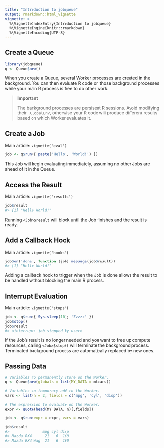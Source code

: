 ```yaml
---
title: "Introduction to jobqueue"
output: rmarkdown::html_vignette
vignette: >
  %\VignetteIndexEntry{Introduction to jobqueue}
  %\VignetteEngine{knitr::rmarkdown}
  %\VignetteEncoding{UTF-8}
---
```


## Create a Queue

```r
library(jobqueue)
q <- Queue$new()
```

When you create a Queue, several Worker processes are created in the background. You can then evaluate R code on those background processes while your main R process is free to do other work.

> **Important**
> 
> The background processes are persisent R sessions. Avoid modifying their 
> `.GlobalEnv`, otherwise your R code will produce different results based 
> on which Worker evaluates it.



## Create a Job

Main article: `vignette('eval')`

```r
job <- q$run({ paste('Hello', 'World!') })
```

This Job will begin evaluating immediately, assuming no other Jobs are ahead of it in the Queue.



## Access the Result

Main article: `vignette('results')`

```r
job$result
#> [1] "Hello World!"
```

Running `<Job>$result` will block until the Job finishes and the result is ready.



## Add a Callback Hook

Main article: `vignette('hooks')`

```r
job$on('done', function (job) message(job$result))
#> [1] "Hello World!"
```

Adding a callback hook to trigger when the Job is done allows the result to be 
handled without blocking the main R process.



## Interrupt Evaluation

Main article: `vignette('stops')`

```r
job <- q$run({ Sys.sleep(10); 'Zzzzz' })
job$stop()
job$result
#> <interrupt: job stopped by user>
```

If the Job's result is no longer needed and you want to free up compute 
resources, calling `<Job>$stop()` will terminate the background process.
Terminated background process are automatically replaced by new ones.



## Passing Data

```r
# Variables to permanently store on the Worker.
q <- Queue$new(globals = list(MY_DATA = mtcars))

# Variables to temporary add to the Worker.
vars <- list(n = 2, fields = c('mpg', 'cyl', 'disp'))

# The expression to evaluate on the Worker.
expr <- quote(head(MY_DATA, n)[,fields])

job <- q$run(expr = expr, vars = vars)

job$result
#>               mpg cyl disp
#> Mazda RX4      21   6  160
#> Mazda RX4 Wag  21   6  160
```

